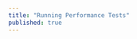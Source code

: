 ```yaml
---
title: "Running Performance Tests"
published: true
---
```


<div id="katacoda-scenario"
  data-katacoda-id="layer5/courses/performance-testing-with-meshery/running-performance-tests"
  data-katacoda-startscenariobuttontext="Start Scenario"
  data-katacoda-ctaurl="https://layer5.io/"
  data-katacoda-color="#3C494F"
  data-katacoda-secondary="#00b39f"
  data-katacoda-background="#fff"
  data-katacoda-hideprogress="true"
  data-katacoda-font="Qanelas Soft"
  data-katacoda-fontheader="Qanelas Soft">
</div>


